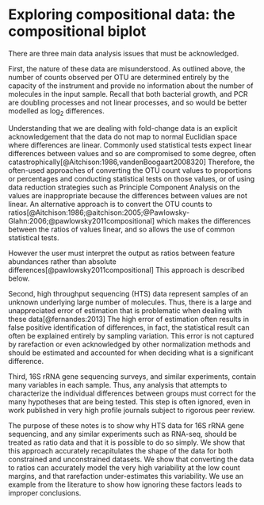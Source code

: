 # Exploring compositional data: the compositional biplot {#biplot}

There are three main data analysis issues that must be acknowledged.

First, the nature of these data are misunderstood. As outlined above, the number of counts observed  per OTU are determined entirely by the capacity of the instrument and provide no information about the number of molecules in the input sample. Recall that both bacterial growth, and PCR are doubling processes and not linear processes, and so would be better modelled as log$_2$ differences.

Understanding that we are dealing with fold-change data is an explicit acknowledgement that the data do not map to normal Euclidian space where differences are linear.  Commonly used statistical tests expect linear differences between values and so are compromised to some degree, often catastrophically[@Aitchison:1986,vandenBoogaart2008320] Therefore, the often-used approaches of converting the OTU count values to proportions or percentages and conducting statistical tests on those values, or of using data reduction strategies such as Principle Component Analysis on the  values are inappropriate because the differences between values are not linear. An alternative approach is to convert the OTU counts to ratios[@Aitchison:1986;@aitchison:2005;@Pawlowsky-Glahn:2006;@pawlowsky2011compositional] which makes the differences between the ratios of values linear, and so allows the use of common statistical tests.

However the user must interpret the output as ratios between feature abundances rather than absolute differences[@pawlowsky2011compositional] This approach is described below.

Second, high throughput sequencing (HTS) data represent samples of an unknown underlying large number of molecules. Thus, there is a large and unappreciated  error of estimation that is problematic when dealing with these data[@fernandes:2013] The high error of estimation often results in false positive identification of differences, in fact, the statistical result can often be explained entirely by sampling variation.  This error is not captured by rarefaction or even acknowledged by other normalization methods and should be estimated and accounted for when deciding what is a significant difference.

Third, 16S rRNA gene sequencing surveys, and similar experiments, contain many variables in each sample. Thus, any analysis that attempts to characterize the individual differences between groups must correct for the many hypotheses that are being tested. This step is often ignored, even in work published in very high profile journals subject to rigorous peer review.

The purpose of these notes is to show  why HTS data for 16S rRNA gene sequencing, and any similar experiments such as RNA-seq, should be treated as ratio data and that it is possible to do so simply. We show that this approach accurately recapitulates the shape of the data for both constrained and unconstrained datasets. We show that converting the data to ratios can accurately model the very high variability at the low count margins, and that rarefaction under-estimates this variability. We use an example from the literature to show how ignoring these factors leads to improper conclusions.
